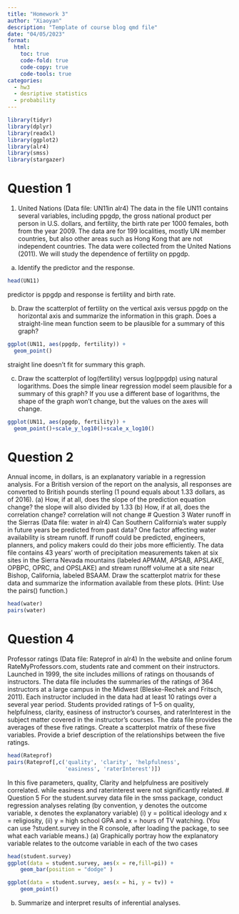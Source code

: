 ```yaml
---
title: "Homework 3"
author: "Xiaoyan"
description: "Template of course blog qmd file"
date: "04/05/2023"
format:
  html:
    toc: true
    code-fold: true
    code-copy: true
    code-tools: true
categories:
  - hw3
  - desriptive statistics 
  - probability
---
```

```r
library(tidyr)
library(dplyr)
library(readxl)
library(ggplot2)
library(alr4)
library(smss)
library(stargazer)
```
# Question 1
1. United Nations (Data file: UN11in alr4) The data in the file UN11 contains several variables,
including ppgdp, the gross national product per person in U.S. dollars, and fertility, the birth
rate per 1000 females, both from the year 2009. The data are for 199 localities, mostly UN
member countries, but also other areas such as Hong Kong that are not independent countries.
The data were collected from the United Nations (2011). We will study the dependence of
fertility on ppgdp.
(a) Identify the predictor and the response.
```r
head(UN11)
```
predictor is ppgdp and response is fertility and birth rate. 

(b) Draw the scatterplot of fertility on the vertical axis versus ppgdp on the horizontal axis
and summarize the information in this graph. Does a straight-line mean function seem to
be plausible for a summary of this graph?
```r
ggplot(UN11, aes(ppgdp, fertility)) +
  geom_point()
```
straight line doesn't fit for summary this graph.

(c) Draw the scatterplot of log(fertility) versus log(ppgdp) using natural logarithms. Does
the simple linear regression model seem plausible for a summary of this graph? If you use
a different base of logarithms, the shape of the graph won’t change, but the values on the
axes will change.
```r
ggplot(UN11, aes(ppgdp, fertility)) +
  geom_point()+scale_y_log10()+scale_x_log10()
```
# Question 2
Annual income, in dollars, is an explanatory variable in a regression analysis. For a British
version of the report on the analysis, all responses are converted to British pounds sterling (1 pound
equals about 1.33 dollars, as of 2016).
(a) How, if at all, does the slope of the prediction equation change?
the slope will also divided by 1.33
(b) How, if at all, does the correlation change?
correlation will not change
# Question 3
Water runoff in the Sierras (Data file: water in alr4) Can Southern California’s water
supply in future years be predicted from past data? One factor affecting water availability is stream
runoff. If runoff could be predicted, engineers, planners, and policy makers could do their jobs
more efficiently. The data file contains 43 years’ worth of precipitation measurements taken at six
sites in the Sierra Nevada mountains (labeled APMAM, APSAB, APSLAKE, OPBPC, OPRC, and
OPSLAKE) and stream runoff volume at a site near Bishop, California, labeled BSAAM. Draw
the scatterplot matrix for these data and summarize the information available from these
plots. (Hint: Use the pairs() function.)
```r
head(water)
pairs(water)
```
# Question 4
Professor ratings (Data file: Rateprof in alr4) In the website and online forum
RateMyProfessors.com, students rate and comment on their instructors. Launched in 1999, the site
includes millions of ratings on thousands of instructors. The data file includes the summaries of
the ratings of 364 instructors at a large campus in the Midwest (Bleske-Rechek and Fritsch, 2011).
Each instructor included in the data had at least 10 ratings over a several year period. Students
provided ratings of 1–5 on quality, helpfulness, clarity, easiness of instructor’s courses, and
raterInterest in the subject matter covered in the instructor’s courses. The data file provides the
averages of these five ratings. Create a scatterplot matrix of these five variables. Provide a
brief description of the relationships between the five ratings.
```r
head(Rateprof)
pairs(Rateprof[,c('quality', 'clarity', 'helpfulness',
                  'easiness', 'raterInterest')])
```
In this five parameters, quality, Clarity and helpfulness are positively correlated. while easiness and raterinterest were not significantly related. 
# Question 5
For the student.survey data file in the smss package, conduct regression analyses relating
(by convention, y denotes the outcome variable, x denotes the explanatory variable)
(i) y = political ideology and x = religiosity,
(ii) y = high school GPA and x = hours of TV watching.
(You can use ?student.survey in the R console, after loading the package, to see what each variable
means.)
(a) Graphically portray how the explanatory variable relates to the outcome variable in
each of the two cases
```r
head(student.survey)
ggplot(data = student.survey, aes(x = re,fill=pi)) +
    geom_bar(position = "dodge" )
```
```r
ggplot(data = student.survey, aes(x = hi, y = tv)) +
    geom_point()
```
(b) Summarize and interpret results of inferential analyses.
```r
```